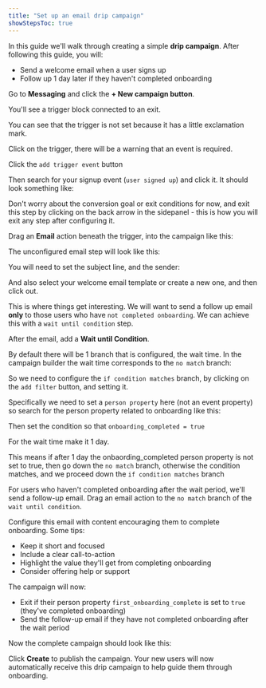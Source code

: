 ```yaml
---
title: "Set up an email drip campaign"
showStepsToc: true
---
```


In this guide we'll walk through creating a simple **drip campaign**. After following this guide, you will:
- Send a welcome email when a user signs up
- Follow up 1 day later if they haven't completed onboarding

<Steps>

<Step title="Create a campaign" badge="required">

Go to **Messaging** and click the **+ New campaign button**.  

<ProductScreenshot
    imageLight="https://res.cloudinary.com/dmukukwp6/image/upload/q_auto,f_auto/messaging_empty_state_7a76cee4f6.png"
    classes="rounded"
    alt="Click the New Campaign button"
/>

You'll see a trigger block connected to an exit.

<ProductScreenshot
    imageLight="https://res.cloudinary.com/dmukukwp6/image/upload/q_auto,f_auto/fresh_campaign_aeecc715f2.png"
    classes="rounded"
    alt="Fresh campaign with trigger block"
/>

You can see that the trigger is not set because it has a little exclamation mark.

</Step>

<Step title="Set the trigger" badge="required">

Click on the trigger, there will be a warning that an event is required.

<ProductScreenshot
    imageLight="https://res.cloudinary.com/dmukukwp6/image/upload/q_auto,f_auto/trigger_unset_ea39720d30.png"
    classes="rounded"
    alt="Trigger warning that event is required"
/>

Click the `add trigger event` button

<ProductScreenshot
    imageLight="https://res.cloudinary.com/dmukukwp6/image/upload/q_auto,f_auto/select_trigger_event_b6c080df9d.png"
    classes="rounded"
    alt="Select trigger event button"
/>

Then search for your signup event (`user signed up`) and click it. It should look something like:

<ProductScreenshot
    imageLight="https://res.cloudinary.com/dmukukwp6/image/upload/q_auto,f_auto/trigger_event_74ae2e44d9.png"
    classes="rounded"
    alt="Trigger event configuration"
/>

Don't worry about the conversion goal or exit conditions for now, and exit this step by clicking on the back arrow in the sidepanel - this is how you will exit any step after configuring it.

<ProductScreenshot
    imageLight="https://res.cloudinary.com/dmukukwp6/image/upload/q_auto,f_auto/back_arrow_8b6b01f77b.png"
    classes="rounded"
    alt="Back arrow in sidepanel"
/>

</Step>

<Step title="Send the first email" badge="required">

Drag an **Email** action beneath the trigger, into the campaign like this:
<ProductScreenshot
    imageLight="https://res.cloudinary.com/dmukukwp6/image/upload/q_auto,f_auto/drag_email_07b4d22856.png"
    classes="rounded"
    alt="Dragging email action"
/>

The unconfigured email step will look like this:
<ProductScreenshot
    imageLight="https://res.cloudinary.com/dmukukwp6/image/upload/q_auto,f_auto/unconfigured_email_b091c33ab4.png"
    classes="rounded"
    alt="Unconfigured email step"
/>

You will need to set the subject line, and the sender:
<ProductScreenshot
    imageLight="https://res.cloudinary.com/dmukukwp6/image/upload/q_auto,f_auto/set_subject_sender_1904934c7e.png"
    classes="rounded"
    alt="Setting subject line and sender"
/>

And also select your welcome email template or create a new one, and then click out.

<ProductScreenshot
    imageLight="https://res.cloudinary.com/dmukukwp6/image/upload/q_auto,f_auto/onboarding_email_acb053e59d.png"
    classes="rounded"
    alt="Email template selection"
/>

</Step>

<Step title="Wait until condition branch" badge="required">

This is where things get interesting. We will want to send a follow up email **only** to those users who have `not completed onboarding`. We can achieve this with a `wait until condition` step.

After the email, add a **Wait until Condition**.  

<ProductScreenshot
    imageLight="https://res.cloudinary.com/dmukukwp6/image/upload/q_auto,f_auto/wu_first_00937c435b.png"
    classes="rounded"
    alt="Adding wait until condition"
/>

By default there will be 1 branch that is configured, the wait time. In the campaign builder the wait time corresponds to the `no match` branch:

<ProductScreenshot
    imageLight="https://res.cloudinary.com/dmukukwp6/image/upload/q_auto,f_auto/one_branch_conf_a2814aaaf0.png"
    classes="rounded"
    alt="One branch configuration"
/>

So we need to configure the `if condition matches` branch, by clicking on the `add filter` button, and setting it. 

Specifically we need to set a `person property` here (not an event property) so search for the person property related to onboarding like this:

<ProductScreenshot
    imageLight="https://res.cloudinary.com/dmukukwp6/image/upload/q_auto,f_auto/search_prop_584e043a77.png"
    classes="rounded"
    alt="Searching person property"
/>

Then set the condition so that `onboarding_completed = true`

<ProductScreenshot
    imageLight="https://res.cloudinary.com/dmukukwp6/image/upload/q_auto,f_auto/set_prop_1dd69a088b.png"
    classes="rounded"
    alt="Setting property condition"
/>

For the wait time make it 1 day.

This means if after 1 day the onbaording_completed person property is not set to true, then go down the `no match` branch, otherwise the condition matches, and we proceed down the `if condition matches` branch

<ProductScreenshot
    imageLight="https://res.cloudinary.com/dmukukwp6/image/upload/q_auto,f_auto/wait_until_cond_50ec1f7eea.png"
    classes="rounded"
    alt="Wait until condition configuration"
/>

</Step>

<Step title="Add follow up email" badge="required">

For users who haven't completed onboarding after the wait period, we'll send a follow-up email. Drag an email action to the `no match` branch of the `wait until condition`.

<ProductScreenshot
    imageLight="https://res.cloudinary.com/dmukukwp6/image/upload/q_auto,f_auto/next_email_ebb71d38d8.png"
    classes="rounded"
    alt="Adding follow up email"
/>

Configure this email with content encouraging them to complete onboarding. Some tips:

- Keep it short and focused
- Include a clear call-to-action
- Highlight the value they'll get from completing onboarding
- Consider offering help or support

The campaign will now:
- Exit if their person property `first_onboarding_complete` is set to `true` (they've completed onboarding)
- Send the follow-up email if they have not completed onboarding after the wait period

</Step>

<Step title="Review and launch" badge="required">

Now the complete campaign should look like this:

<ProductScreenshot
    imageLight="https://res.cloudinary.com/dmukukwp6/image/upload/q_auto,f_auto/complete_onboarding_workflow_09c6e2c6ad.png"
    classes="rounded"
    alt="Complete campaign workflow"
/>

Click **Create** to publish the campaign. Your new users will now automatically receive this drip campaign to help guide them through onboarding.

</Step>

</Steps>